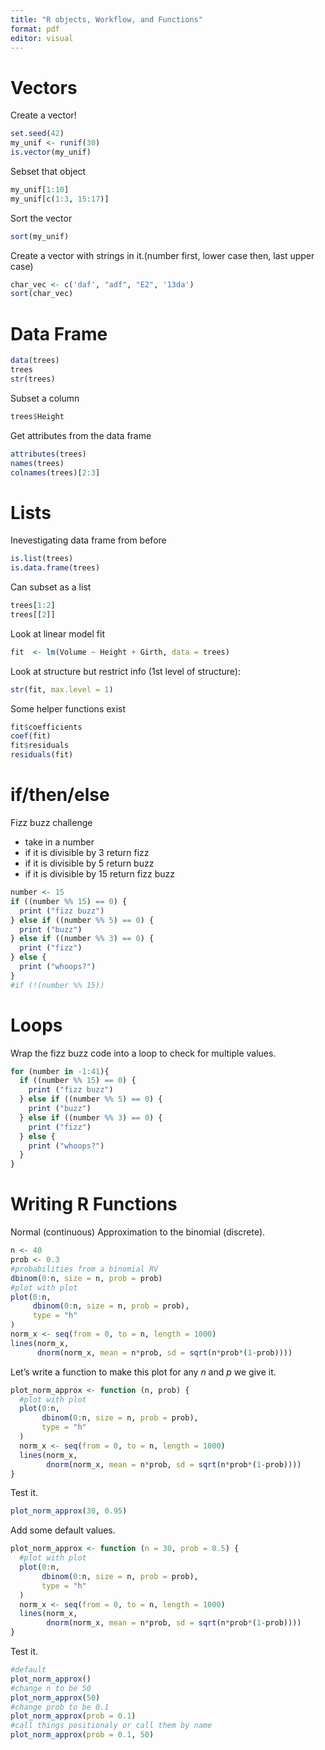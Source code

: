 ```yaml
---
title: "R objects, Workflow, and Functions"
format: pdf
editor: visual
---
```


# Vectors

Create a vector!

```r
set.seed(42)
my_unif <- runif(30)
is.vector(my_unif)
```

Sebset that object

```r
my_unif[1:10]
my_unif[c(1:3, 15:17)]
```

Sort the vector

```r
sort(my_unif)
```

Create a vector with strings in it.(number first, lower case then, last upper case)

```r
char_vec <- c('daf', "adf", "E2", '13da')
sort(char_vec)
```

# Data Frame

```r
data(trees)
trees
str(trees)
```

Subset a column

```r
trees$Height
```

Get attributes from the data frame

```r
attributes(trees)
names(trees)
colnames(trees)[2:3]
```

# Lists

Inevestigating data frame from before

```r
is.list(trees)
is.data.frame(trees)
```

Can subset as a list

```r
trees[1:2]
trees[[2]]
```

Look at linear model fit

```r
fit  <- lm(Volume ~ Height + Girth, data = trees)
```

Look at structure but restrict info (1st level of structure):

```r
str(fit, max.level = 1)
```

Some helper functions exist

```r
fit$coefficients
coef(fit)
fit$residuals
residuals(fit)
```

# if/then/else

Fizz buzz challenge

- take in a number
- if it is divisible by 3 return fizz
- if it is divisible by 5 return buzz
- if it is divisible by 15 return fizz buzz
```r
number <- 15
if ((number %% 15) == 0) {
  print ("fizz buzz")
} else if ((number %% 5) == 0) {
  print ("buzz")
} else if ((number %% 3) == 0) {
  print ("fizz")
} else {
  print ("whoops?")
}
#if (!(number %% 15))
```

# Loops

Wrap the fizz buzz code into a loop to check for multiple values.

```r
for (number in -1:41){
  if ((number %% 15) == 0) {
    print ("fizz buzz")
  } else if ((number %% 5) == 0) {
    print ("buzz")
  } else if ((number %% 3) == 0) {
    print ("fizz")
  } else {
    print ("whoops?")
  }
}

```

# Writing R Functions

Normal (continuous) Approximation to the binomial (discrete).

```r
n <- 40
prob <- 0.3
#probabilities from a binomial RV
dbinom(0:n, size = n, prob = prob)
#plot with plot
plot(0:n, 
     dbinom(0:n, size = n, prob = prob),
     type = "h"
)
norm_x <- seq(from = 0, to = n, length = 1000)
lines(norm_x,
      dnorm(norm_x, mean = n*prob, sd = sqrt(n*prob*(1-prob))))
```

Let's write a function to make this plot for any $n$ and $p$ we give it.

```r
plot_norm_approx <- function (n, prob) {
  #plot with plot
  plot(0:n, 
       dbinom(0:n, size = n, prob = prob),
       type = "h"
  )
  norm_x <- seq(from = 0, to = n, length = 1000)
  lines(norm_x,
        dnorm(norm_x, mean = n*prob, sd = sqrt(n*prob*(1-prob))))
}
```


Test it.

```r
plot_norm_approx(30, 0.95)
```

Add some default values.

```r
plot_norm_approx <- function (n = 30, prob = 0.5) {
  #plot with plot
  plot(0:n, 
       dbinom(0:n, size = n, prob = prob),
       type = "h"
  )
  norm_x <- seq(from = 0, to = n, length = 1000)
  lines(norm_x,
        dnorm(norm_x, mean = n*prob, sd = sqrt(n*prob*(1-prob))))
}
```

Test it.

```r
#default
plot_norm_approx()
#change n to be 50
plot_norm_approx(50)
#change prob to be 0.1
plot_norm_approx(prob = 0.1)
#call things positionaly or call them by name
plot_norm_approx(prob = 0.1, 50)
```

